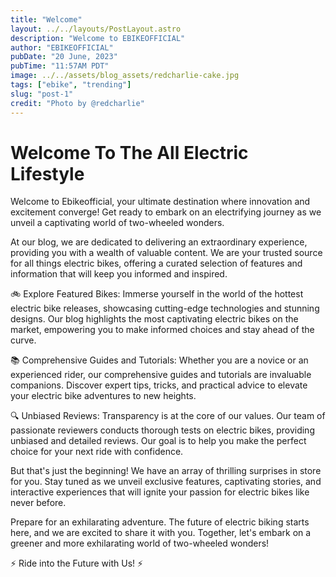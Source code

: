```yaml
---
title: "Welcome"
layout: ../../layouts/PostLayout.astro
description: "Welcome to EBIKEOFFICIAL"
author: "EBIKEOFFICIAL"
pubDate: "20 June, 2023"
pubTime: "11:57AM PDT"
image: ../../assets/blog_assets/redcharlie-cake.jpg
tags: ["ebike", "trending"]
slug: "post-1"
credit: "Photo by @redcharlie"
---
```


# Welcome To The All Electric Lifestyle

Welcome to Ebikeofficial, your ultimate destination where innovation and excitement converge! Get ready to embark on an electrifying journey as we unveil a captivating world of two-wheeled wonders.

At our blog, we are dedicated to delivering an extraordinary experience, providing you with a wealth of valuable content. We are your trusted source for all things electric bikes, offering a curated selection of features and information that will keep you informed and inspired.

🚲 Explore Featured Bikes: Immerse yourself in the world of the hottest electric bike releases, showcasing cutting-edge technologies and stunning designs. Our blog highlights the most captivating electric bikes on the market, empowering you to make informed choices and stay ahead of the curve.

📚 Comprehensive Guides and Tutorials: Whether you are a novice or an experienced rider, our comprehensive guides and tutorials are invaluable companions. Discover expert tips, tricks, and practical advice to elevate your electric bike adventures to new heights.

🔍 Unbiased Reviews: Transparency is at the core of our values. Our team of passionate reviewers conducts thorough tests on electric bikes, providing unbiased and detailed reviews. Our goal is to help you make the perfect choice for your next ride with confidence.

But that's just the beginning! We have an array of thrilling surprises in store for you. Stay tuned as we unveil exclusive features, captivating stories, and interactive experiences that will ignite your passion for electric bikes like never before.

Prepare for an exhilarating adventure. The future of electric biking starts here, and we are excited to share it with you. Together, let's embark on a greener and more exhilarating world of two-wheeled wonders!

⚡️ Ride into the Future with Us! ⚡️
